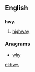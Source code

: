 ==English==

==={{abbreviation}}===
'''hwy.'''

# [[highway]]

===Anagrams===
* [[why#English|why]]

[[el:hwy.]]